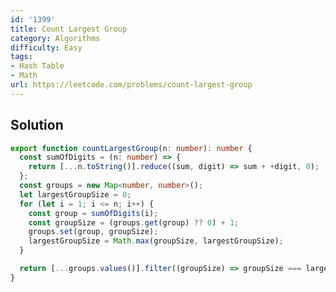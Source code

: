 ```yaml
---
id: '1399'
title: Count Largest Group
category: Algorithms
difficulty: Easy
tags:
- Hash Table
- Math
url: https://leetcode.com/problems/count-largest-group
---
```


## Solution

```typescript filename="solution.ts" copy
export function countLargestGroup(n: number): number {
  const sumOfDigits = (n: number) => {
    return [...n.toString()].reduce((sum, digit) => sum + +digit, 0);
  };
  const groups = new Map<number, number>();
  let largestGroupSize = 0;
  for (let i = 1; i <= n; i++) {
    const group = sumOfDigits(i);
    const groupSize = (groups.get(group) ?? 0) + 1;
    groups.set(group, groupSize);
    largestGroupSize = Math.max(groupSize, largestGroupSize);
  }

  return [...groups.values()].filter((groupSize) => groupSize === largestGroupSize).length;
}
```

